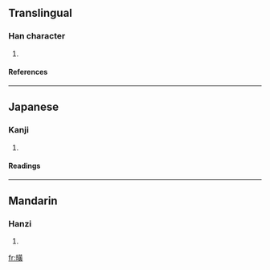 ==Translingual==
===Han character===
{{Han char|rn=72|rad=日|as=12|sn=16|four=|canj=日廿中金 (ATLC)}}
# {{defn|Han|sort=日12}}
====References====
{{Han ref|kx=0500.060|dkj=14167|dj=0870.040|hdz=21535.060|uh=66C2|ud=26306}}

----
==Japanese==
===Kanji===
{{ja-kanji|grade=|rs=日12}}
# {{defn|Japanese}} 
====Readings====
{{ja-readings|on=[[こう]] (kō), [[おう]] (ō)|kun=[[あきらか]] (akiraka)}}

----
==Mandarin==
===Hanzi===
{{cmn-hanzi|pin=[[huàng]] ([[huang4]])|wg=huang<sup>4</sup>}}
# {{defn|Mandarin}}

[[fr:曂]]